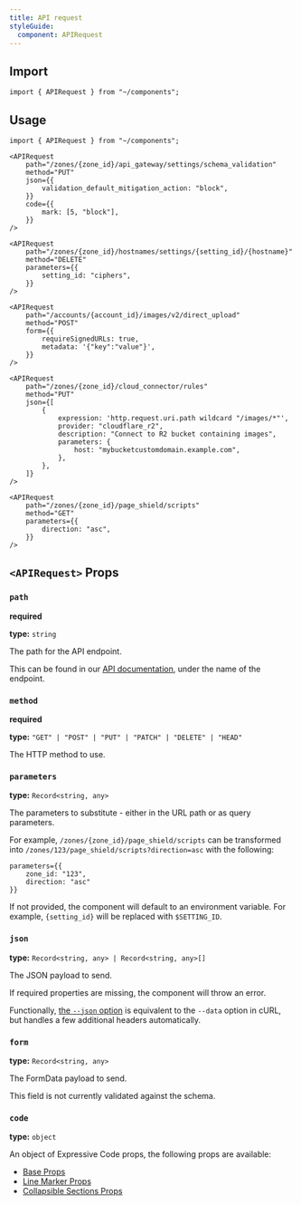 ```yaml
---
title: API request
styleGuide:
  component: APIRequest
---
```


## Import

```mdx
import { APIRequest } from "~/components";
```

## Usage

```mdx live
import { APIRequest } from "~/components";

<APIRequest
	path="/zones/{zone_id}/api_gateway/settings/schema_validation"
	method="PUT"
	json={{
		validation_default_mitigation_action: "block",
	}}
	code={{
		mark: [5, "block"],
	}}
/>

<APIRequest
	path="/zones/{zone_id}/hostnames/settings/{setting_id}/{hostname}"
	method="DELETE"
	parameters={{
		setting_id: "ciphers",
	}}
/>

<APIRequest
	path="/accounts/{account_id}/images/v2/direct_upload"
	method="POST"
	form={{
		requireSignedURLs: true,
		metadata: '{"key":"value"}',
	}}
/>

<APIRequest
	path="/zones/{zone_id}/cloud_connector/rules"
	method="PUT"
	json={[
		{
			expression: 'http.request.uri.path wildcard "/images/*"',
			provider: "cloudflare_r2",
			description: "Connect to R2 bucket containing images",
			parameters: {
				host: "mybucketcustomdomain.example.com",
			},
		},
	]}
/>

<APIRequest
	path="/zones/{zone_id}/page_shield/scripts"
	method="GET"
	parameters={{
		direction: "asc",
	}}
/>
```

## `<APIRequest>` Props

### `path`

**required**

**type:** `string`

The path for the API endpoint.

This can be found in our [API documentation](https://api.cloudflare.com), under the name of the endpoint.

### `method`

**required**

**type:** `"GET" | "POST" | "PUT" | "PATCH" | "DELETE" | "HEAD"`

The HTTP method to use.

### `parameters`

**type:** `Record<string, any>`

The parameters to substitute - either in the URL path or as query parameters.

For example, `/zones/{zone_id}/page_shield/scripts` can be transformed into `/zones/123/page_shield/scripts?direction=asc` with the following:

```mdx
parameters={{
	zone_id: "123",
	direction: "asc"
}}
```

If not provided, the component will default to an environment variable. For example, `{setting_id}` will be replaced with `$SETTING_ID`.

### `json`

**type:** `Record<string, any> | Record<string, any>[]`

The JSON payload to send.

If required properties are missing, the component will throw an error.

Functionally, [the `--json` option](https://everything.curl.dev/http/post/json.html) is equivalent to the `--data` option in cURL, but handles a few additional headers automatically.

### `form`

**type:** `Record<string, any>`

The FormData payload to send.

This field is not currently validated against the schema.

### `code`

**type:** `object`

An object of Expressive Code props, the following props are available:

- [Base Props](https://expressive-code.com/key-features/code-component/#available-props)
- [Line Marker Props](https://expressive-code.com/key-features/text-markers/#props)
- [Collapsible Sections Props](https://expressive-code.com/plugins/collapsible-sections/#props)
